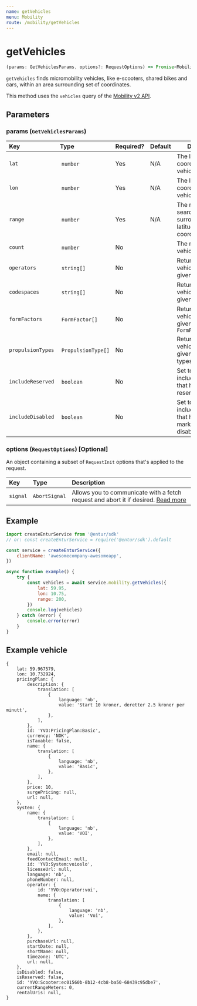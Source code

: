 ```yaml
---
name: getVehicles
menu: Mobility
route: /mobility/getVehicles
---
```


# getVehicles

```typescript
(params: GetVehiclesParams, options?: RequestOptions) => Promise<MobilityTypes.Vehicle[]>
```

`getVehicles` finds micromobility vehicles, like e-scooters, shared bikes and cars, within an area surrounding set of coordinates.

This method uses the `vehicles` query of the [Mobility v2 API](https://developer.entur.org/pages-mobility-docs-mobility-v2).

## Parameters

### params (`GetVehiclesParams`)

| Key               | Type                | Required? | Default | Description                                                                    |
| :---------------- | :------------------ | :-------- | :------ | ------------------------------------------------------------------------------ |
| `lat`             |  `number`           | Yes       | N/A     | The latitude coordinate to find vehicles around.                               |
| `lon`             |  `number`           | Yes       | N/A     | The longitude coordinate to find vehicles around.                              |
| `range`           |  `number`           | Yes       | N/A     | The radius of the search area, surrounding the latitude/longitude coordinates. |
| `count`           |  `number`           | No        |         | The max number of vehicles to return.                                          |
| `operators`       |  `string[]`         | No        |         | Return only vehicles of the given operator IDs.                                |
| `codespaces`      |  `string[]`         | No        |         | Return only vehicles of the given code spaces.                                 |
| `formFactors`     |  `FormFactor[]`     | No        |         | Return only vehicles of the given forms, i.e. `FormFactor.SCOOTER`             |
| `propulsionTypes` |  `PropulsionType[]` | No        |         | Return only vehicles of the given propulsion types.                            |
| `includeReserved` |  `boolean`          | No        |         | Set to `true` to also include vehicles that have been reserved.                |
| `includeDisabled` |  `boolean`          | No        |         | Set to `true` to also include vehicles that have been marked as disabled.      |

### options (`RequestOptions`) [Optional]

An object containing a subset of `RequestInit` options that's applied to the request.

| Key      | Type          | Description                                                                                                                                       |
| :------- | :------------ | :------------------------------------------------------------------------------------------------------------------------------------------------ |
| `signal` | `AbortSignal` | Allows you to communicate with a fetch request and abort it if desired. [Read more](https://developer.mozilla.org/en-US/docs/Web/API/AbortSignal) |

## Example

```javascript
import createEnturService from '@entur/sdk'
// or: const createEnturService = require('@entur/sdk').default

const service = createEnturService({
    clientName: 'awesomecompany-awesomeapp',
})

async function example() {
    try {
        const vehicles = await service.mobility.getVehicles({
            lat: 59.95,
            lon: 10.75,
            range: 200,
        })
        console.log(vehicles)
    } catch (error) {
        console.error(error)
    }
}
```

## Example vehicle

```
{
    lat: 59.967579,
    lon: 10.732924,
    pricingPlan: {
        description: {
            translation: [
                {
                    language: 'nb',
                    value: 'Start 10 kroner, deretter 2.5 kroner per minutt',
                },
            ],
        },
        id: 'YVO:PricingPlan:Basic',
        currency: 'NOK',
        isTaxable: false,
        name: {
            translation: [
                {
                    language: 'nb',
                    value: 'Basic',
                },
            ],
        },
        price: 10,
        surgePricing: null,
        url: null,
    },
    system: {
        name: {
            translation: [
                {
                    language: 'nb',
                    value: 'VOI',
                },
            ],
        },
        email: null,
        feedContactEmail: null,
        id: 'YVO:System:voioslo',
        licenseUrl: null,
        language: 'nb',
        phoneNumber: null,
        operator: {
            id: 'YVO:Operator:voi',
            name: {
                translation: [
                    {
                        language: 'nb',
                        value: 'Voi',
                    },
                ],
            },
        },
        purchaseUrl: null,
        startDate: null,
        shortName: null,
        timezone: 'UTC',
        url: null,
    },
    isDisabled: false,
    isReserved: false,
    id: 'YVO:Scooter:ec01560b-8b12-4cb8-ba50-68439c95dbe7',
    currentRangeMeters: 0,
    rentalUris: null,
}
```

